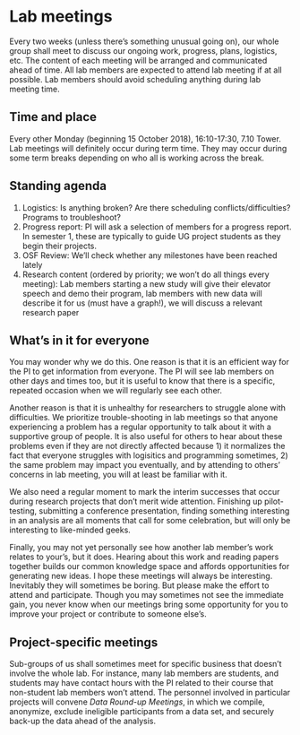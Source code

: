 # Lab meetings

Every two weeks (unless there's something unusual going on), our whole group shall meet to discuss our ongoing work, progress, plans, logistics, etc. The content of each meeting will be arranged and communicated ahead of time. All lab members are expected to attend lab meeting if at all possible. Lab members should avoid scheduling anything during lab meeting time.

## Time and place

Every other Monday (beginning 15 October 2018), 16:10-17:30, 7.10 Tower. Lab meetings will definitely occur during term time. They may occur during some term breaks depending on who all is working across the break. 

## Standing agenda

1. Logistics: Is anything broken? Are there scheduling conflicts/difficulties? Programs to troubleshoot?
2. Progress report: PI will ask a selection of members for a progress report. In semester 1, these are typically to guide UG project students as they begin their projects.
3. OSF Review: We'll check whether any milestones have been reached lately
4. Research content (ordered by priority; we won't do all things every meeting): Lab members starting a new study will give their elevator speech and demo their program, lab members with new data will describe it for us (must have a graph!), we will discuss a relevant research paper

## What's in it for everyone

You may wonder why we do this. One reason is that it is an efficient way for the PI to get information from everyone. The PI will see lab members on other days and times too, but it is useful to know that there is a specific, repeated occasion when we will regularly see each other. 

Another reason is that it is unhealthy for researchers to struggle alone with difficulties. We prioritize trouble-shooting in lab meetings so that anyone experiencing a problem has a regular opportunity to talk about it with a supportive group of people. It is also useful for others to hear about these problems even if they are not directly affected because 1) it normalizes the fact that everyone struggles with logisitics and programming sometimes, 2) the same problem may impact you eventually, and by attending to others' concerns in lab meeting, you will at least be familiar with it. 

We also need a regular moment to mark the interim successes that occur during research projects that don't merit wide attention. Finishing up pilot-testing, submitting a conference presentation, finding something interesting in an analysis are all moments that call for some celebration, but will only be interesting to like-minded geeks. 

Finally, you may not yet personally see how another lab member's work relates to your's, but it does. Hearing about this work and reading papers together builds our common knowledge space and affords opportunities for generating new ideas. I hope these meetings will always be interesting. Inevitably they will sometimes be boring. But please make the effort to attend and participate. Though you may sometimes not see the immediate gain, you never know when our meetings bring some opportunity for you to improve your project or contribute to someone else's.

## Project-specific meetings

Sub-groups of us shall sometimes meet for specific business that doesn't involve the whole lab. For instance, many lab members are students, and students may have contact hours with the PI related to their course that non-student lab members won't attend. The personnel involved in particular projects will convene *Data Round-up Meetings*, in which we compile, anonymize, exclude ineligible participants from a data set, and securely back-up the data ahead of the analysis.  

